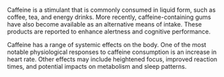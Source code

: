Caffeine is a stimulant that is commonly consumed in liquid form, such as coffee, tea, and energy drinks.
More recently, caffeine-containing gums have also become available as an alternative means of intake. 
These products are reported to enhance alertness and cognitive performance.

Caffeine has a range of systemic effects on the body. 
One of the most notable physiological responses to caffeine consumption is an increase in heart rate. 
Other effects may include heightened focus, improved reaction times, and potential impacts on metabolism and sleep patterns.